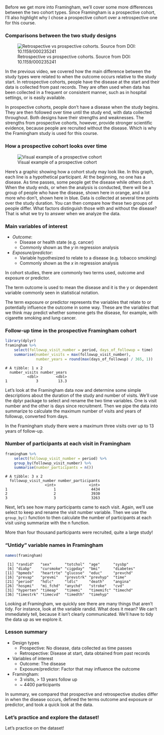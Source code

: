 
Before we get more into Framingham, we'll cover some more differences between
the two cohort types. Since Framingham is a prospective cohort, I'll also
highlight why I chose a prospective cohort over a retrospective one for this
course.

### Comparisons between the two study designs

![Retrospective vs prospective cohorts. Source from DOI: 10.1159/000235241](images/pro-vs-retro.png)

In the previous video, we covered how the main difference between the study
types were related to when the outcome occurs relative to the study start. In
retrospective cohorts, people have the disease at the start and their data is
collected from past records. They are often used when data has been collected in
a frequent or consistent manner, such as in hospital settings, or is easily
available.

In prospective cohorts, people don't have a disease when the study begins. They
are then followed over time until the study end, with data collected throughout.
Both designs have their strengths and weaknesses. The strengths from prospective
cohorts, however, provide stronger scientific evidence, because people are
recruited without the disease. Which is why the Framingham study is used for
this course.

### How a prospective cohort looks over time

![Visual example of a prospective cohort](images/ch1-v2-prospective-outcome.png)

Here's a graphic showing how a cohort study may look like. In this graph, each
line is a hypothetical participant. At the beginning, no one has a disease. As
time passes, some people get the disease while others don't. When the study
ends, or when the analysis is conducted, there will be a group of people who
have the disease, shown here in orange, and a lot more who don't, shown here in
blue. Data is collected at several time points over the study duration. You can
then compare how these two groups of people differ. What factors distinguish
those with and without the disease? That is what we try to answer when we
analyze the data.

### Main variables of interest

- *Outcome*: 
    - Disease or health state (e.g. cancer)
    - Commonly shown as the $y$ in regression analysis

- *Exposure/predictor*: 
    - Variable hypothesized to relate to a disease (e.g. tobacco smoking)
    - Commonly shown as the $x$ in regression analysis

In cohort studies, there are commonly two terms used, outcome and exposure or
predictor.

The term outcome is used to mean the disease and it is the y or dependent
variable commonly seen in statistical notation.

The term exposure or predictor represents the variables that relate to or
potentially influence the outcome in some way. These are the variables that we
think may predict whether someone gets the disease, for example, with cigarette
smoking and lung cancer.

### Follow-up time in the prospective Framingham cohort

```r
library(dplyr)
framingham %>%
    select(followup_visit_number = period, days_of_followup = time)
    summarise(number_visits = max(followup_visit_number),
              number_years = round(max(days_of_followup) / 365, 1))
```

```
# A tibble: 1 x 2
  number_visits number_years
          <dbl>        <dbl>
1             3         13.3
```

Let's look at the Framingham data now and determine some simple descriptions
about the duration of the study and number of visits. We'll use the dplyr
package to select and rename the two time variables. One is visit number and the
other is days since recruitment. Then we pipe the data into summarize to
calculate the maximum number of visits and years of followup, converted from
days.

In the Framingham study there were a maximum three visits over up to 13 years of
follow-up.

### Number of participants at each visit in Framingham

```r
framingham %>% 
    select(followup_visit_number = period) %>% 
    group_by(followup_visit_number) %>% 
    summarise(number_participants = n())
```

```
# A tibble: 3 x 2
  followup_visit_number number_participants
                  <int>               <int>
1                     1                4434
2                     2                3930
3                     3                3263
```

Next, let's see how many participants came to each visit. Again, we'll use
select to keep and rename the visit number variable. Then we use the
`group_by()` function to then calculate the number of participants at
each visit using summarize with the n function.

More than four thousand participants were recruited, quite a large study!

### "Untidy" variable names in Framingham

```r
names(framingham)
```

```
 [1] "randid"   "sex"      "totchol"  "age"      "sysbp"   
 [6] "diabp"    "cursmoke" "cigpday"  "bmi"      "diabetes"
[11] "bpmeds"   "heartrte" "glucose"  "educ"     "prevchd" 
[16] "prevap"   "prevmi"   "prevstrk" "prevhyp"  "time"    
[21] "period"   "hdlc"     "ldlc"     "death"    "angina"  
[26] "hospmi"   "mi_fchd"  "anychd"   "stroke"   "cvd"     
[31] "hyperten" "timeap"   "timemi"   "timemifc" "timechd" 
[36] "timestrk" "timecvd"  "timedth"  "timehyp" 
```

Looking at Framingham, we quickly see there are many things that aren't tidy.
For instance, look at the variable randid. What does it mean? We can't
immediately tell, because it isn't clearly communicated. We'll have to tidy the
data up as we explore it.

### Lesson summary

- Design types 
    - Prospective: No disease, data collected as time passes
    - Retrospective: Disease at start, data obtained from past records
- Variables of interest 
    - Outcome: The disease 
    - Exposure/predictor: Factor that may influence the outcome
- Framingham: 
    - 3 visits, > 13 years follow up
    - ~ 4400 participants

In summary, we compared that prospective and retrospective studies differ in
when the disease occurs, defined the terms outcome and exposure or predictor,
and took a quick look at the data.

### Let's practice and explore the dataset!

Let's practice on the dataset!
